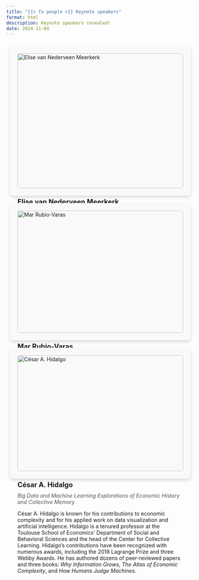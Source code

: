 ```yaml
---
title: "{{< fa people >}} Keynote speakers"
format: html
description: Keynote speakers revealed!
date: 2024-11-04
---
```


<style>
/* Container for the cards */
.container {
  display: grid;
  grid-template-columns: repeat(auto-fit, minmax(300px, 1fr));
  gap: 20px;
  padding: 10px;
}

/* Styling each speaker card */
.speaker-card {
  background-color: #f9f9f9;
  padding: 20px;
  border-radius: 8px;
  box-shadow: 0 4px 10px rgba(0, 0, 0, 0.15);
  transition: transform 0.2s;
}

/* Hover effect */
.speaker-card:hover {
  transform: scale(1.02);
}

/* Speaker photo styling */
.speaker-photo {
  width: 100%;
  border-radius: 5px;
  margin-bottom: 15px;
}

/* Speaker name styling */
.speaker-name {
  font-size: 1.3em;
  margin-top: 10px;
  font-weight: bold;
}

/* Keynote title styling */
.keynote-title {
  font-style: italic;
  color: #555;
  margin: 10px 0;
}
</style>

<div class="container">

<div class="speaker-card">
  <img src="assets/EvNM.jpeg" alt="Elise van Nederveen Meerkerk" class="speaker-photo">
  <div class="speaker-name">Elise van Nederveen Meerkerk</div>
  <div class="keynote-title">Work, Gender, Race and Class: Towards Intersectional Political Economics?</div>
  <p>Elise van Nederveen Meerkerk is a professor of economic and social history and chair of the Economic and Social History group at Utrecht University, The Netherlands. She specializes in Global Labour History, with a focus on gendered and colonial labour relations. Apart from journal articles in <em>Feminist Economics, Economic History Review</em>, and the <em>European Review of Economic History</em>, Elise published a monograph entitled <em>Women, Work and Colonialism in the Netherlands and Java</em>. She was PI of the EU-funded ERC Consolidator research project “Race to the Bottom? Family Labour, Household Livelihood and Consumption in the Relocation of Global Cotton Manufacturing, ca. 1750-1990”. Currently, Elise is developing a new research project on coerced labour in the Dutch Empire.</p>
</div>

<div class="speaker-card">
  <img src="assets/MRV.jpeg" alt="Mar Rubio-Varas" class="speaker-photo">
  <div class="speaker-name">Mar Rubio-Varas</div>
  <div class="keynote-title">Greening the Past, Informing the Future: Economic History's Dual Role in Sustainability Challenges</div>
  <p>Mar Rubio-Varas is a Professor of History and Economic Institutions at Universidad Publica de Navarra (UPNA, Spain). She specializes in the long-term relationships between energy consumption and the economy, focusing on energy dependency and transitions to low-carbon economies. She holds a PhD and Master’s from the London School of Economics and a degree in Economics from Carlos III University. Rubio-Varas leads a team researching the take-off of renewable industry in Navarra and other European regions and her research includes directing multiple EU-funded projects. Among her publications is a book on the Spanish nuclear sector (Palgrave MacMillan, 2017).</p>
</div>

<div class="speaker-card">
  <img src="assets/CAH.jpeg" alt="César A. Hidalgo" class="speaker-photo">
  <div class="speaker-name">César A. Hidalgo</div>
  <div class="keynote-title">Big Data and Machine Learning Explorations of Economic History and Collective Memory</div>
  <p>César A. Hidalgo is known for his contributions to economic complexity and for his applied work on data visualization and artificial intelligence. Hidalgo is a tenured professor at the Toulouse School of Economics’ Department of Social and Behavioral Sciences and the head of the Center for Collective Learning. Hidalgo's contributions have been recognized with numerous awards, including the 2018 Lagrange Prize and three Webby Awards. He has authored dozens of peer-reviewed papers and three books: <em>Why Information Grows</em>, <em>The Atlas of Economic Complexity</em>, and <em>How Humans Judge Machines</em>.</p>
</div>

</div>
